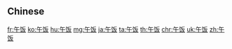 {{also|午飯}}
==Chinese==
{{zh-see|午飯}}

[[fr:午饭]]
[[ko:午饭]]
[[hu:午饭]]
[[mg:午饭]]
[[ja:午饭]]
[[ta:午饭]]
[[th:午饭]]
[[chr:午饭]]
[[uk:午饭]]
[[zh:午饭]]
